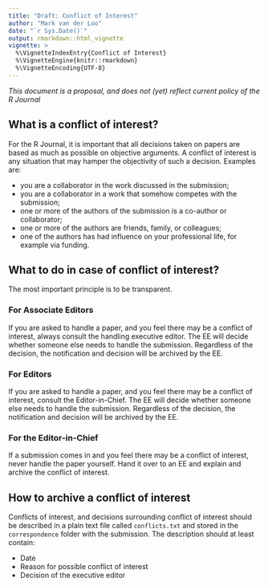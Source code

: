 ```yaml
---
title: "Draft: Conflict of Interest"
author: "Mark van der Loo"
date: "`r Sys.Date()`"
output: rmarkdown::html_vignette
vignette: >
  %\VignetteIndexEntry{Conflict of Interest}
  %\VignetteEngine{knitr::rmarkdown}
  %\VignetteEncoding{UTF-8}
---
```


_This document is a proposal, and does not (yet) reflect current policy of the R Journal_

## What is a conflict of interest?

For the R Journal, it is important that all decisions taken on papers are
based as much as possible on objective arguments. A conflict of interest is
any situation that may hamper the objectivity of such a decision. Examples
are:

- you are a collaborator in the work discussed in the submission;
- you are a collaborator in a work that somehow competes with the submission;
- one or more of the authors of the submission is a co-author or collaborator;
- one or more of the authors are friends, family, or colleagues;
- one of the authors has had influence on your professional life, for example via funding.

## What to do in case of conflict of interest?

The most important principle is to be transparent.

### For Associate Editors

If you are asked to handle a paper, and you feel there may be a conflict of
interest, always consult the handling executive editor. The EE will decide
whether someone else needs to handle the submission. Regardless of the
decision, the notification and decision will be archived by the EE.

### For Editors

If you are asked to handle a paper, and you feel there may be a conflict of
interest, consult the Editor-in-Chief. The EE will decide whether someone else
needs to handle the submission. Regardless of the decision, the notification
and decision will be archived by the EE.

### For the Editor-in-Chief

If a submission comes in and you feel there may be a conflict of interest,
never handle the paper yourself. Hand it over to an EE and explain and archive
the conflict of interest.

## How to archive a conflict of interest

Conflicts of interest, and decisions surrounding conflict of interest should be
described in a plain text file called `conflicts.txt` and stored in the
`correspondence` folder with the submission. The description should at least contain:

- Date
- Reason for possible conflict of interest
- Decision of the executive editor
